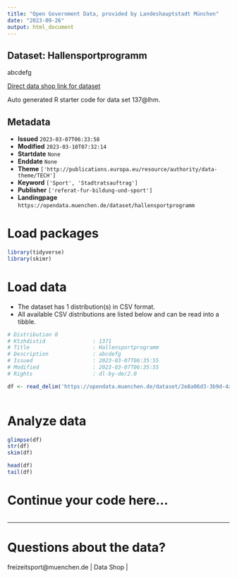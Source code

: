 ```yaml
---
title: "Open Government Data, provided by Landeshauptstadt München"
date: "2023-09-26"
output: html_document
---
```


## Dataset: Hallensportprogramm

abcdefg

[Direct data shop link for dataset](https://opendata.muenchen.de/dataset/hallensportprogramm)

Auto generated R starter code for data set 137@lhm.

## Metadata

- **Issued** `2023-03-07T06:33:58`
- **Modified** `2023-03-10T07:32:14`
- **Startdate** `None`
- **Enddate** `None`
- **Theme** `['http://publications.europa.eu/resource/authority/data-theme/TECH']`
- **Keyword** `['Sport', 'Stadtratsauftrag']`
- **Publisher** `['referat-fur-bildung-und-sport']`
- **Landingpage** `https://opendata.muenchen.de/dataset/hallensportprogramm`


# Load packages

```r

library(tidyverse)
library(skimr)

```

# Load data

-   The dataset has 1 distribution(s) in CSV format.
-   All available CSV distributions are listed below and can be read into a tibble.

```r

# Distribution 0
# Ktzhdistid               : 1371
# Title                    : Hallensportprogramm
# Description              : abcdefg
# Issued                   : 2023-03-07T06:35:55
# Modified                 : 2023-03-07T06:35:55
# Rights                   : dl-by-de/2.0

df <- read_delim('https://opendata.muenchen.de/dataset/2e8a06d3-3b9d-4a4f-a19d-bc9bb74db160/resource/c242c94b-4d18-4259-90a5-7e474179de47/download/opendata_hallenprogramm_2022_2023.csv')



```

# Analyze data

```r

glimpse(df)
str(df)
skim(df)

head(df)
tail(df)

```

# Continue your code here...

```r

```

------------------------------------------------------------------------

# Questions about the data?

freizeitsport@muenchen.de | Data Shop | 
